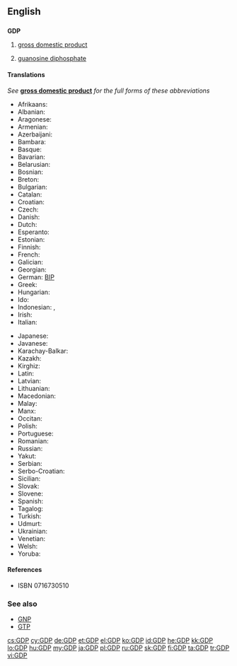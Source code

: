 ==English==
{{wikipedia|GDP (disambiguation)}}

==={{initialism}}===
'''GDP'''

# {{economics}} [[gross domestic product]]
# {{biochemistry}} [[guanosine diphosphate]]

====Translations====
''See'' '''[[gross domestic product]]''' ''for the full forms of these abbreviations''
{{trans-top|gross domestic product}}
* Afrikaans: {{t+|af|BBP}}
* Albanian: {{t+|sq|BDV}}
* Aragonese: {{t+|an|PIB}}
* Armenian: {{t|hy|ՀՆԱ|tr=HNA|sc=Armn}}
* Azerbaijani: {{t+|az|ÜDM}}
* Bambara: {{t+|bm|BSK}}
* Basque: {{t+|eu|BPG}}
* Bavarian: {{t+|bar|BIP}}
* Belarusian: {{t+|be|ВУП}}
* Bosnian: {{t+|bs|BDP}}
* Breton: {{t+|br|PDG}}
* Bulgarian: {{t+|bg|БВП}}
* Catalan: {{t+|ca|PIB}}
* Croatian: {{t+|hr|BDP}}
* Czech: {{t+|cs|HDP}}
* Danish: {{t+|da|BNP}}
* Dutch: {{t-|nl|BBP}}
* Esperanto: {{t+|eo|MEP}}
* Estonian: {{t+|et|SKT}}
* Finnish: {{t+|fi|BKT}}
* French: {{t+|fr|PIB|m}}
* Galician: {{t+|gl|PIB}}
* Georgian: {{t+|ka|მშპ}}
* German: [[BIP]]
* Greek: {{t|el|ΑΕΠ|tr=AEP|sc=Grek}}
* Hungarian: {{t+|hu|BHT}}
* Ido: {{t+|io|KLP}}
* Indonesian: {{t+|id|GDP|xs=Indonesian}}, {{t-|id|PDB|xs=Indonesian}}
* Irish: {{t+|ga|OTI}}
* Italian: {{t+|it|PIL}}
{{trans-mid}}
* Japanese: {{t+|ja|GDP}}
* Javanese: {{t+|jv|PDB}}
* Karachay-Balkar: {{t+|krc|БИП}}
* Kazakh: {{t+|kk|ЖІӨ}}
* Kirghiz: {{t+|ky|ИДП}}
* Latin: {{t+|la|PDG}}
* Latvian: {{t+|lv|IKP}}
* Lithuanian: {{t+|lt|BVP}}
* Macedonian: {{t+|mk|БДП}}
* Malay: {{t+|ms|KDNK}}
* Manx: {{t+|gv|LTS}}
* Occitan: {{t+|oc|PIB}}
* Polish: {{t+|pl|PKB|m|n}}
* Portuguese: {{t+|pt|PIB}}
* Romanian: {{t+|ro|PIB}}
* Russian: {{t+|ru|ВВП|m|tr=ve-ve-pé}}
* Yakut: {{t+|sah|БИО}}
* Serbian: {{t+|sr|БДП}}
* Serbo-Croatian: {{t+|sh|BDP}}
* Sicilian: {{t+|scn|PNL}}
* Slovak: {{t+|sk|HDP}}
* Slovene: {{t+|sl|BDP}}
* Spanish: {{t-|es|PIB}}
* Tagalog: {{t+|tl|PDP}}
* Turkish: {{t+|tr|GSYİH}}
* Udmurt: {{t+|udm|ВВП}}
* Ukrainian: {{t+|uk|ВВП}}
* Venetian: {{t+|vec|PIL}}
* Welsh: {{t+|cy|CMC}}
* Yoruba: {{t+|yo|GIO}}
{{trans-bottom}}

====References====
* {{biochemistry}} {{reference-book
 | last = Berg | first = Jeremy M.
 | coauthors = Tymoczko, John; Stryer, Lubert
 | title = Biochemistry
 | url = http://www.ncbi.nlm.nih.gov/bookshelf/br.fcgi?book=stryer
 | accessdate = 4 December 2009
 | edition = Fifth eidtion | year = 2002
 | publisher = W H Freeman and Company
 | chapter = Common Abbreviations in Biochemistry
 | chapterurl = http://www.ncbi.nlm.nih.gov/bookshelf/br.fcgi?book=stryer&part=A5607#A5649
}} ISBN 0716730510

===See also===
* [[GNP]]
* [[GTP]]

[[cs:GDP]]
[[cy:GDP]]
[[de:GDP]]
[[et:GDP]]
[[el:GDP]]
[[ko:GDP]]
[[id:GDP]]
[[he:GDP]]
[[kk:GDP]]
[[lo:GDP]]
[[hu:GDP]]
[[my:GDP]]
[[ja:GDP]]
[[pl:GDP]]
[[ru:GDP]]
[[sk:GDP]]
[[fi:GDP]]
[[ta:GDP]]
[[tr:GDP]]
[[vi:GDP]]